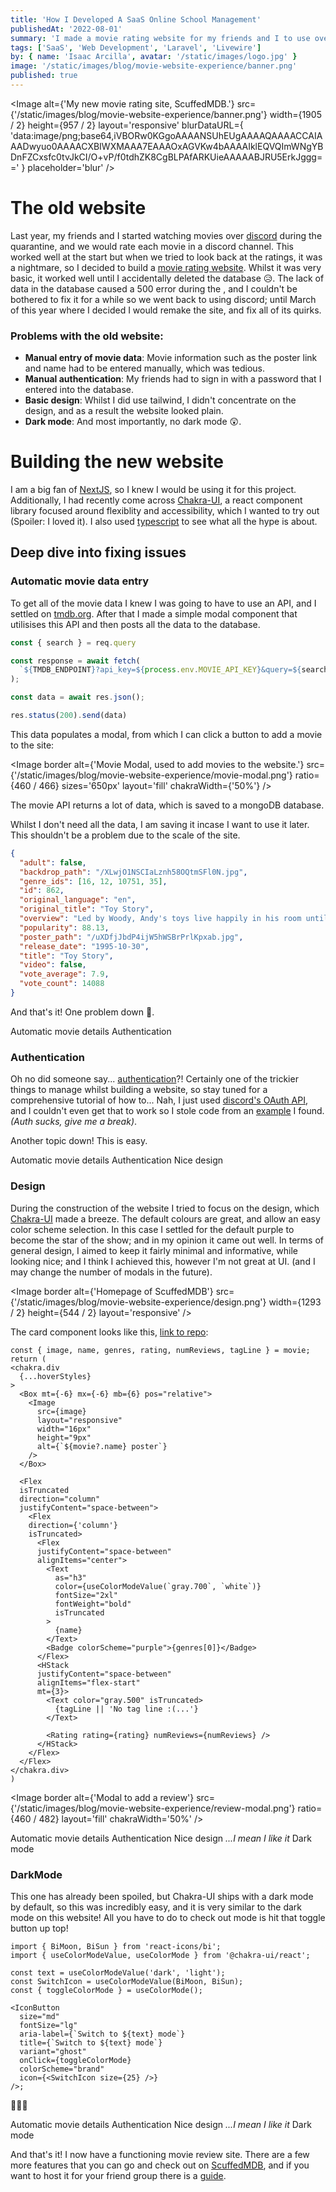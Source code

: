 ```yaml
---
title: 'How I Developed A SaaS Online School Management'
publishedAt: '2022-08-01'
summary: 'I made a movie rating website for my friends and I to use over the holidays, but it kinda sucked... So here is how I improved it in version 2.0!'
tags: ['SaaS', 'Web Development', 'Laravel', 'Livewire']
by: { name: 'Isaac Arcilla', avatar: '/static/images/logo.jpg' }
image: '/static/images/blog/movie-website-experience/banner.png'
published: true
---
```


<Image
  alt={'My new movie rating site, ScuffedMDB.'}
  src={'/static/images/blog/movie-website-experience/banner.png'}
  width={1905 / 2}
  height={957 / 2}
  layout='responsive'
  blurDataURL={
    'data:image/png;base64,iVBORw0KGgoAAAANSUhEUgAAAAQAAAACCAIAAADwyuo0AAAACXBIWXMAAA7EAAAOxAGVKw4bAAAAIklEQVQImWNgYBDnFZCxsfc0tvJkCI/O+vP/f0tdhZK8CgBLPAfARKUieAAAAABJRU5ErkJggg=='
  }
  placeholder='blur'
/>

<Padding mt={1} />

# The old website

Last year, my friends and I started watching movies over [discord](https://discord.com) during the quarantine, and we would rate each movie in a discord channel. This worked well at the start but when we tried to look back at the ratings, it was a nightmare, so I decided to build a [movie rating website](https://github.com/mah51/movie-web/). Whilst it was very basic, it worked well until I accidentally deleted the database 😥. The lack of data in the database caused a 500 error during the <Definition term='SSR' definition='Server Side Render' link='https://www.freecodecamp.org/news/what-exactly-is-client-side-rendering-and-hows-it-different-from-server-side-rendering-bd5c786b340d/' />, and I couldn't be bothered to fix it for a while so we went back to using discord; until March of this year where I decided I would remake the site, and fix all of its quirks.

### Problems with the old website:

- **Manual entry of movie data**: Movie information such as the poster link and name had to be entered manually, which was tedious.
- **Manual authentication**: My friends had to sign in with a password that I entered into the database.
- **Basic design**: Whilst I did use tailwind, I didn't concentrate on the design, and as a result the website looked plain.
- **Dark mode**: And most importantly, no dark mode 😲.

<Padding mt={2} />

# Building the new website

I am a big fan of [NextJS](https://nextjs.org), so I knew I would be using it for this project. Additionally, I had recently come across [Chakra-UI](https://chakra-ui.com), a react component library focused around flexiblity and accessibility, which I wanted to try out (Spoiler: I loved it). I also used [typescript](https://www.typescriptlang.org/) to see what all the hype is about.

## Deep dive into fixing issues

### Automatic movie data entry

To get all of the movie data I knew I was going to have to use an API, and I settled on [tmdb.org](https://www.themoviedb.org/). After that I made a simple modal component that utilisises this API and then posts all the data to the database.

```jsx:/api/movie-api.ts
const { search } = req.query

const response = await fetch(
  `${TMDB_ENDPOINT}?api_key=${process.env.MOVIE_API_KEY}&query=${search}`
);

const data = await res.json();

res.status(200).send(data)
```

This data populates a modal, from which I can click a button to add a movie to the site:

<Image
  border
  alt={'Movie Modal, used to add movies to the website.'}
  src={'/static/images/blog/movie-website-experience/movie-modal.png'}
  ratio={460 / 466}
  sizes='650px'
  layout='fill'
  chakraWidth={'50%'}
/>

The movie API returns a lot of data, which is saved to a mongoDB database.<br />

<Aside type='neutral' title='Waste of database space?'>
  Whilst I don't need all the data, I am saving it incase I want to use it later. This shouldn't be
  a problem due to the scale of the site.
</Aside>

```json
{
  "adult": false,
  "backdrop_path": "/XLwjO1NSCIaLznh58OQtmSFl0N.jpg",
  "genre_ids": [16, 12, 10751, 35],
  "id": 862,
  "original_language": "en",
  "original_title": "Toy Story",
  "overview": "Led by Woody, Andy's toys live happily in his room until Andy's birthday brings Buzz Lightyear onto the scene. Afraid of losing his place in Andy's heart, Woody plots against Buzz. But when circumstances separate Buzz and Woody from their owner, the duo eventually learns to put aside their differences.",
  "popularity": 88.13,
  "poster_path": "/uXDfjJbdP4ijW5hWSBrPrlKpxab.jpg",
  "release_date": "1995-10-30",
  "title": "Toy Story",
  "video": false,
  "vote_average": 7.9,
  "vote_count": 14088
}
```

And that's it! One problem down 🌟.

<VStack mt={2} alignItems='flex-start'>
  <Checkbox colorScheme='brand' isReadOnly defaultIsChecked>
    Automatic movie details
  </Checkbox>
  <Checkbox colorScheme='brand' isReadOnly>
    Authentication
  </Checkbox>
</VStack>

### Authentication

Oh no did someone say... [authentication](https://www.youtube.com/watch?v=9mSVzGnKsXw)?! Certainly one of the trickier things to manage whilst building a website, so stay tuned for a comprehensive tutorial of how to... Nah, I just used [discord's OAuth API](https://discord.com/developers/docs/topics/oauth2), and I couldn't even get that to work so I stole code from an [example](https://github.com/m1community/alii-nextjs-discord-oauth/blob/main/pages/api/oauth.ts) I found. _(Auth sucks, give me a break)_.

Another topic down! This is easy.

<VStack mt={2} alignItems='flex-start'>
  <Checkbox colorScheme='brand' isReadOnly defaultIsChecked>
    Automatic movie details
  </Checkbox>
  <Checkbox colorScheme='brand' isReadOnly defaultIsChecked>
    Authentication
  </Checkbox>
  <Checkbox colorScheme='brand' isReadOnly>
    Nice design
  </Checkbox>
</VStack>

### Design

During the construction of the website I tried to focus on the design, which [Chakra-UI](https://chakra-ui.com/) made a breeze. The default colours are great, and allow an easy color scheme selection. In this case I settled for the default purple to become the star of the show; and in my opinion it came out well. In terms of general design, I aimed to keep it fairly minimal and informative, while looking nice; and I think I achieved this, however I'm not great at UI. (and I may change the number of modals in the future).

<Image
  border
  alt={'Homepage of ScuffedMDB'}
  src={'/static/images/blog/movie-website-experience/design.png'}
  width={1293 / 2}
  height={544 / 2}
  layout='responsive'
/>

The card component looks like this, [link to repo](https://github.com/mah51/movie-web-typescript/blob/main/components/Card/Card.tsx):

```jsx:components/Card/Card.tsx
const { image, name, genres, rating, numReviews, tagLine } = movie;
return (
<chakra.div
  {...hoverStyles}
>
  <Box mt={-6} mx={-6} mb={6} pos="relative">
    <Image
      src={image}
      layout="responsive"
      width="16px"
      height="9px"
      alt={`${movie?.name} poster`}
    />
  </Box>

  <Flex
  isTruncated
  direction="column"
  justifyContent="space-between">
    <Flex
    direction={'column'}
    isTruncated>
      <Flex
      justifyContent="space-between"
      alignItems="center">
        <Text
          as="h3"
          color={useColorModeValue(`gray.700`, `white`)}
          fontSize="2xl"
          fontWeight="bold"
          isTruncated
        >
          {name}
        </Text>
        <Badge colorScheme="purple">{genres[0]}</Badge>
      </Flex>
      <HStack
      justifyContent="space-between"
      alignItems="flex-start"
      mt={3}>
        <Text color="gray.500" isTruncated>
          {tagLine || 'No tag line :(...'}
        </Text>

        <Rating rating={rating} numReviews={numReviews} />
      </HStack>
    </Flex>
  </Flex>
</chakra.div>
)
```

<Image
  border
  alt={'Modal to add a review'}
  src={'/static/images/blog/movie-website-experience/review-modal.png'}
  ratio={460 / 482}
  layout='fill'
  chakraWidth='50%'
/>

<VStack mt={2} alignItems='flex-start'>
  <Checkbox colorScheme='brand' isReadOnly defaultIsChecked>
    Automatic movie details
  </Checkbox>
  <Checkbox colorScheme='brand' isReadOnly defaultIsChecked>
    Authentication
  </Checkbox>
  <Checkbox colorScheme='brand' isReadOnly defaultIsChecked>
    Nice design <em>...I mean I like it</em>
  </Checkbox>
  <Checkbox colorScheme='brand' isReadOnly>
    Dark mode
  </Checkbox>
</VStack>

### DarkMode

This one has already been spoiled, but Chakra-UI ships with a dark mode by default, so this was incredibly easy, and it is very similar to the dark mode on this website! All you have to do to check out <TextColorMode /> mode is hit that toggle button up top!

```jsx:components/NavBar/DesktopNav.tsx
import { BiMoon, BiSun } from 'react-icons/bi';
import { useColorModeValue, useColorMode } from '@chakra-ui/react';

const text = useColorModeValue('dark', 'light');
const SwitchIcon = useColorModeValue(BiMoon, BiSun);
const { toggleColorMode } = useColorMode();

<IconButton
  size="md"
  fontSize="lg"
  aria-label={`Switch to ${text} mode`}
  title={`Switch to ${text} mode`}
  variant="ghost"
  onClick={toggleColorMode}
  colorScheme="brand"
  icon={<SwitchIcon size={25} />}
/>;
```

🎉🎉🎉

<VStack mt={2} alignItems='flex-start'>
  <Checkbox colorScheme='brand' isReadOnly defaultIsChecked>
    Automatic movie details
  </Checkbox>
  <Checkbox colorScheme='brand' isReadOnly defaultIsChecked>
    Authentication
  </Checkbox>
  <Checkbox colorScheme='brand' isReadOnly defaultIsChecked>
    Nice design <em>...I mean I like it</em>
  </Checkbox>
  <Checkbox colorScheme='brand' isReadOnly defaultIsChecked>
    <Sparkles>Dark mode</Sparkles>
  </Checkbox>
</VStack>

And that's it! I now have a functioning movie review site. There are a few more features that you can go and check out on [ScuffedMDB](https://smdb.mikeroph.one), and if you want to host it for your friend group there is a [guide](https://github.com/mah51/scuffedmdb).
